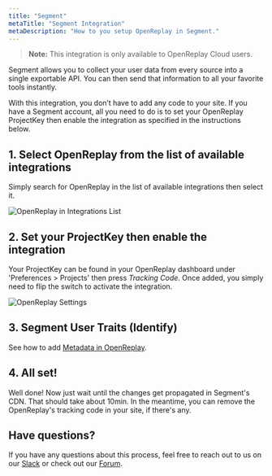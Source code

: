 ```yaml
---
title: "Segment"
metaTitle: "Segment Integration"
metaDescription: "How to you setup OpenReplay in Segment."
---
```


> **Note:** This integration is only available to OpenReplay Cloud users.

Segment allows you to collect your user data from every source into a single exportable API. You can then send that information to all your favorite tools instantly.

With this integration, you don’t have to add any code to your site. If you have a Segment account, all you need to do is to set your OpenReplay ProjectKey then enable the integration as specified in the instructions below.

## 1. Select OpenReplay from the list of available integrations

Simply search for OpenReplay in the list of available integrations then select it.

![OpenReplay in Integrations List](/static/segment-1.png#center)

## 2. Set your ProjectKey then enable the integration

Your ProjectKey can be found in your OpenReplay dashboard under 'Preferences > Projects' then press *Tracking Code*. Once added, you simply need to flip the switch to activate the integration.

![OpenReplay Settings](/static/segment-2.png#center)

## 3. Segment User Traits (Identify)

See how to add [Metadata in OpenReplay](/installation/metadata).

## 4. All set!

Well done! Now just wait until the changes get propagated in Segment's CDN. That should take about 10min. In the meantime, you can remove the OpenReplay's tracking code in your site, if there's any.

## Have questions?
If you have any questions about this process, feel free to reach out to us on our [Slack](https://slack.openreplay.com) or check out our [Forum](https://forum.openreplay.com).